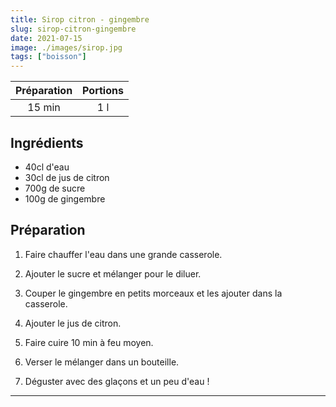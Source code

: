 ```yaml
---
title: Sirop citron - gingembre
slug: sirop-citron-gingembre
date: 2021-07-15
image: ./images/sirop.jpg
tags: ["boisson"]
---
```


| Préparation | Portions |
| :-: | :-: |
| 15 min | 1 l |

## Ingrédients
- <ListItem>40cl d'eau</ListItem>
- <ListItem>30cl de jus de citron</ListItem>
- <ListItem>700g de sucre</ListItem>
- <ListItem>100g de gingembre</ListItem>

## Préparation

1. Faire chauffer l'eau dans une grande casserole.

2. Ajouter le sucre et mélanger pour le diluer.

3. Couper le gingembre en petits morceaux et les ajouter dans la casserole.

4. Ajouter le jus de citron.

5. Faire cuire 10 min à feu moyen.

6. Verser le mélanger dans un bouteille.

7. Déguster avec des glaçons et un peu d'eau !

---
